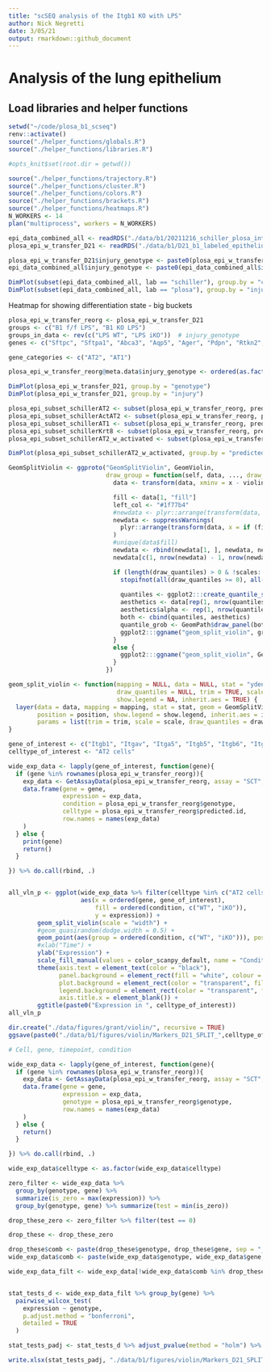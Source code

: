 ```yaml
---
title: "scSEQ analysis of the Itgb1 KO with LPS"
author: Nick Negretti
date: 3/05/21
output: rmarkdown::github_document
---
```


# Analysis of the lung epithelium

## Load libraries and helper functions
```r
setwd("~/code/plosa_b1_scseq")
renv::activate()
source("./helper_functions/globals.R")
source("./helper_functions/libraries.R")

#opts_knit$set(root.dir = getwd())

source("./helper_functions/trajectory.R")
source("./helper_functions/cluster.R")
source("./helper_functions/colors.R")
source("./helper_functions/brackets.R")
source("./helper_functions/heatmaps.R")
N_WORKERS <- 14
plan("multiprocess", workers = N_WORKERS)
```

```r
epi_data_combined_all <- readRDS("./data/b1/20211216_schiller_plosa_integrated_D21.rds")
plosa_epi_w_transfer_D21 <- readRDS("./data/b1/D21_b1_labeled_epithelium_lab_transfer.rds")
```

```r
plosa_epi_w_transfer_D21$injury_genotype <- paste0(plosa_epi_w_transfer_D21$injury, " ", plosa_epi_w_transfer_D21$genotype)
epi_data_combined_all$injury_genotype <- paste0(epi_data_combined_all$injury, " ", epi_data_combined_all$genotype)
```

```r
DimPlot(subset(epi_data_combined_all, lab == "schiller"), group.by = "cell_type")
DimPlot(subset(epi_data_combined_all, lab == "plosa"), group.by = "injury_genotype")
```

Heatmap for showing differentiation state - big buckets
```r

plosa_epi_w_transfer_reorg <- plosa_epi_w_transfer_D21
groups <- c("B1 f/f LPS", "B1 KO LPS")
groups_in_data <- rev(c("LPS WT", "LPS iKO"))  # injury_genotype
genes <- c("Sftpc", "Sftpa1", "Abca3", "Aqp5", "Ager", "Pdpn", "Rtkn2", "Hopx", "Col4a3", "Fbln5", "Krt8", "Hbegf", "Areg")

gene_categories <- c("AT2", "AT1")

plosa_epi_w_transfer_reorg@meta.data$injury_genotype <- ordered(as.factor(plosa_epi_w_transfer_reorg$injury_genotype), groups_in_data)
```

```r
DimPlot(plosa_epi_w_transfer_D21, group.by = "genotype")
DimPlot(plosa_epi_w_transfer_D21, group.by = "injury")
```

```r

plosa_epi_subset_schillerAT2 <- subset(plosa_epi_w_transfer_reorg, predicted.id == "AT2 cells")
plosa_epi_subset_schillerActAT2 <- subset(plosa_epi_w_transfer_reorg, predicted.id == "activated AT2")
plosa_epi_subset_schillerAT1 <- subset(plosa_epi_w_transfer_reorg, predicted.id == "AT1 cells")
plosa_epi_subset_schillerKrt8 <- subset(plosa_epi_w_transfer_reorg, predicted.id == "Krt8 ADI")
plosa_epi_subset_schillerAT2_w_activated <- subset(plosa_epi_w_transfer_reorg, predicted.id %in% c("AT2 cells", "activated AT2"))
```

```r
DimPlot(plosa_epi_subset_schillerAT2_w_activated, group.by = "predicted.id")
```

```r
GeomSplitViolin <- ggproto("GeomSplitViolin", GeomViolin,
                           draw_group = function(self, data, ..., draw_quantiles = NULL) {
                             data <- transform(data, xminv = x - violinwidth * (x - xmin), xmaxv = x + violinwidth * (xmax - x))

                             fill <- data[1, "fill"]
                             left_col <- "#1f77b4"
                             #newdata <- plyr::arrange(transform(data, x = if (grp %% 2 == 1) xminv else xmaxv), if (grp %% 2 == 1) y else -y)
                             newdata <- suppressWarnings(
                               plyr::arrange(transform(data, x = if (fill == left_col) xminv else xmaxv), if (fill == left_col) y else -y)
                             )
                             #unique(data$fill)
                             newdata <- rbind(newdata[1, ], newdata, newdata[nrow(newdata), ], newdata[1, ])
                             newdata[c(1, nrow(newdata) - 1, nrow(newdata)), "x"] <- round(newdata[1, "x"])

                             if (length(draw_quantiles) > 0 & !scales::zero_range(range(data$y))) {
                               stopifnot(all(draw_quantiles >= 0), all(draw_quantiles <=
                                                                         1))
                               quantiles <- ggplot2:::create_quantile_segment_frame(data, draw_quantiles)
                               aesthetics <- data[rep(1, nrow(quantiles)), setdiff(names(data), c("x", "y")), drop = FALSE]
                               aesthetics$alpha <- rep(1, nrow(quantiles))
                               both <- cbind(quantiles, aesthetics)
                               quantile_grob <- GeomPath$draw_panel(both, ...)
                               ggplot2:::ggname("geom_split_violin", grid::grobTree(GeomPolygon$draw_panel(newdata, ...), quantile_grob))
                             }
                             else {
                               ggplot2:::ggname("geom_split_violin", GeomPolygon$draw_panel(newdata, ...))
                             }
                           })

geom_split_violin <- function(mapping = NULL, data = NULL, stat = "ydensity", position = "identity", ...,
                              draw_quantiles = NULL, trim = TRUE, scale = "area", na.rm = FALSE,
                              show.legend = NA, inherit.aes = TRUE) {
  layer(data = data, mapping = mapping, stat = stat, geom = GeomSplitViolin,
        position = position, show.legend = show.legend, inherit.aes = inherit.aes,
        params = list(trim = trim, scale = scale, draw_quantiles = draw_quantiles, na.rm = na.rm, ...))
}

```

```r
gene_of_interest <- c("Itgb1", "Itgav", "Itga5", "Itgb5", "Itgb6", "Itgb8", "Itga9")
celltype_of_interest <- "AT2 cells"

wide_exp_data <- lapply(gene_of_interest, function(gene){
  if (gene %in% rownames(plosa_epi_w_transfer_reorg)){
    exp_data <- GetAssayData(plosa_epi_w_transfer_reorg, assay = "SCT", slot = "data")[gene,]
    data.frame(gene = gene,
               expression = exp_data,
               condition = plosa_epi_w_transfer_reorg$genotype,
               celltype = plosa_epi_w_transfer_reorg$predicted.id,
               row.names = names(exp_data)
    )
  } else {
    print(gene)
    return()
  }

}) %>% do.call(rbind, .)


all_vln_p <- ggplot(wide_exp_data %>% filter(celltype %in% c("AT2 cells", "activated AT2")),
                    aes(x = ordered(gene, gene_of_interest),
                        fill = ordered(condition, c("WT", "iKO")),
                        y = expression)) +
        geom_split_violin(scale = "width") +
        #geom_quasirandom(dodge.width = 0.5) +
        geom_point(aes(group = ordered(condition, c("WT", "iKO"))), position=position_jitterdodge(dodge.width = 0.55), size = 0.5) +
        #xlab("Time") +
        ylab("Expression") +
        scale_fill_manual(values = color_scanpy_default, name = "Condition") +
        theme(axis.text = element_text(color = "black"),
              panel.background = element_rect(fill = "white", colour = "black"),
              plot.background = element_rect(color = "transparent", fill = "white"),
              legend.background = element_rect(color = "transparent", fill = "white"),
              axis.title.x = element_blank()) +
        ggtitle(paste0("Expression in ", celltype_of_interest))
all_vln_p

dir.create("./data/figures/grant/violin/", recursive = TRUE)
ggsave(paste0("./data/b1/figures/violin/Markers_D21_SPLIT_",celltype_of_interest,".png"), all_vln_p, width = 10, scale = 1)
```

```r

# Cell, gene, timepoint, condition

wide_exp_data <- lapply(gene_of_interest, function(gene){
  if (gene %in% rownames(plosa_epi_w_transfer_reorg)){
    exp_data <- GetAssayData(plosa_epi_w_transfer_reorg, assay = "SCT", slot = "data")[gene,]
    data.frame(gene = gene,
               expression = exp_data,
               genotype = plosa_epi_w_transfer_reorg$genotype,
               row.names = names(exp_data)
    )
  } else {
    return()
  }

}) %>% do.call(rbind, .)

wide_exp_data$celltype <- as.factor(wide_exp_data$celltype)

zero_filter <- wide_exp_data %>%
  group_by(genotype, gene) %>%
  summarize(is_zero = max(expression)) %>%
  group_by(genotype, gene) %>% summarize(test = min(is_zero))

drop_these_zero <- zero_filter %>% filter(test == 0)

drop_these <- drop_these_zero

drop_these$comb <- paste(drop_these$genotype, drop_these$gene, sep = "_")
wide_exp_data$comb <- paste(wide_exp_data$genotype, wide_exp_data$gene, sep = "_")

wide_exp_data_filt <- wide_exp_data[!wide_exp_data$comb %in% drop_these$comb,]


stat_tests_d <- wide_exp_data_filt %>% group_by(gene) %>%
  pairwise_wilcox_test(
    expression ~ genotype,
    p.adjust.method = "bonferroni",
    detailed = TRUE
  )

stat_tests_padj <- stat_tests_d %>% adjust_pvalue(method = "holm") %>% add_significance(p.col = "p.adj") %>% arrange(gene)

write.xlsx(stat_tests_padj, "./data/b1/figures/violin/Markers_D21_SPLIT_stats.xlsx")
```
